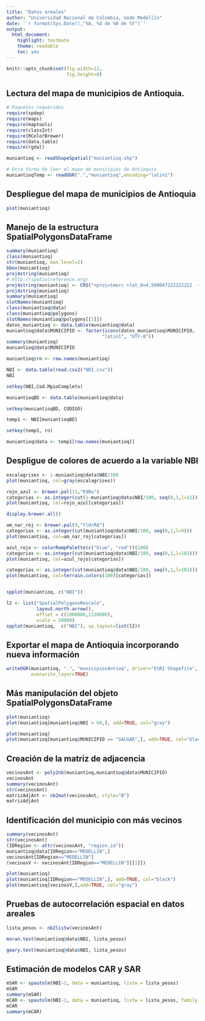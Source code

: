 ```yaml
---
title: "Datos areales"
author: "Universidad Nacional de Colombia, Sede Medellín"
date: '`r format(Sys.Date(),"%A, %d de %B de %Y")`'
output:
  html_document:
    highlight: textmate
    theme: readable
    toc: yes
---
```



```r
knitr::opts_chunk$set(fig.width=12, 
                      fig.height=8)
```

## Lectura del mapa de municipios de Antioquia.

```r
# Paquetes requeridos
require(spdep)
require(maps)
require(maptools)
require(classInt)
require(RColorBrewer)
require(data.table)
require(rgdal)
```

```r
muniantioq <- readShapeSpatial("muniantioq.shp")

# Otra forma de leer el mapa de municipios de Antioquia
muniantioqTemp <- readOGR(".","muniantioq",encoding="latin1")
```

## Despliegue del mapa de municipios de Antioquia
```r
plot(muniantioq)
```

## Manejo de la estructura SpatialPolygonsDataFrame
```r
summary(muniantioq)
class(muniantioq)
str(muniantioq, max.level=2)
bbox(muniantioq)
proj4string(muniantioq)
# http://spatialreference.org/
proj4string(muniantioq) <- CRS("+proj=tmerc +lat_0=4.599047222222222  +lon_0=-74.08091666666667 +k=1 +x_0=1000000 +y_0=1000000 +ellps=intl +towgs84=307,304,-318,0,0,0,0 +units=m +no_defs")
proj4string(muniantioq)
summary(muniantioq)
slotNames(muniantioq)
class(muniantioq@data)
class(muniantioq@polygons)
slotNames(muniantioq@polygons[[1]])
datos_muniantioq <- data.table(muniantioq@data)
muniantioq@data$MUNICIPIO <- factor(iconv(datos_muniantioq$MUNICIPIO,
                                   "latin1", "UTF-8"))
summary(muniantioq)
muniantioq@data$MUNICIPIO

```



```r

muniantioq$rn <- row.names(muniantioq)

NBI <- data.table(read.csv2("NBI.csv"))
NBI

setkey(NBI,Cod.MpioCompleto)

muniantioqBD <- data.table(muniantioq@data)

setkey(muniantioqBD, CODIGO) 

temp1 <- NBI[muniantioqBD]

setkey(temp1, rn)

muniantioq@data <- temp1[row.names(muniantioq)]
```

## Despligue de colores de acuerdo a la variable NBI
```r
escalagrises <- 1-muniantioq@data$NBI/100
plot(muniantioq, col=gray(escalagrises))

rojo_azul <- brewer.pal(11,"RdBu")
categorias <- as.integer(cut(1-muniantioq@data$NBI/100, seq(0,1,l=11)))
plot(muniantioq, col=rojo_azul[categorias])

display.brewer.all()

am_nar_roj <- brewer.pal(9,"YlOrRd")
categorias <- as.integer(cut(muniantioq@data$NBI/100, seq(0,1,l=9)))
plot(muniantioq, col=am_nar_roj[categorias])

azul_rojo <- colorRampPalette(c("blue", "red"))(100)
categorias <- as.integer(cut(muniantioq@data$NBI/100, seq(0,1,l=101)))
plot(muniantioq, col=azul_rojo[categorias])

categorias <- as.integer(cut(muniantioq@data$NBI/100, seq(0,1,l=101)))
plot(muniantioq, col=terrain.colors(100)[categorias])


spplot(muniantioq, c("NBI"))

l2 <- list("SpatialPolygonsRescale",
           layout.north.arrow(),
           offset = c(1000000,1120000), 
           scale = 50000)
spplot(muniantioq,  c("NBI"), sp.layout=list(l2))

```

## Exportar el mapa de Antioquia incorporando nueva información
```r
writeOGR(muniantioq, ".", "municipiosAntioq", driver="ESRI Shapefile",
         overwrite_layer=TRUE)
```

## Más manipulación del objeto SpatialPolygonsDataFrame
```r
plot(muniantioq)
plot(muniantioq[muniantioq$NBI > 60,], add=TRUE, col="gray")

plot(muniantioq)
plot(muniantioq[muniantioq$MUNICIPIO == "SALGAR",], add=TRUE, col="black")

```


## Creación de la matriz de adjacencia

```r
vecinosAnt <- poly2nb(muniantioq,muniantioq@data$MUNICIPIO)
vecinosAnt
summary(vecinosAnt)
str(vecinosAnt)
matrizAdjAnt <- nb2mat(vecinosAnt, style="B")
matrizAdjAnt
```

## Identificación del municipio con más vecinos

```r
summary(vecinosAnt)
str(vecinosAnt)
(IDRegion <- attr(vecinosAnt, "region.id"))
muniantioq@data[IDRegion=="MEDELLIN",]
vecinosAnt[IDRegion=="MEDELLIN"]
(vecinosV <- vecinosAnt[IDRegion=="MEDELLIN"][[1]])

plot(muniantioq)
plot(muniantioq[IDRegion=="MEDELLIN",], add=TRUE, col="black")
plot(muniantioq[vecinosV,],add=TRUE, col="gray")
```


## Pruebas de autocorrelación espacial en datos areales

```r
lista_pesos <- nb2listw(vecinosAnt)

moran.test(muniantioq@data$NBI, lista_pesos)

geary.test(muniantioq@data$NBI, lista_pesos)
```

## Estimación de modelos CAR y SAR

```r
mSAR <- spautolm(NBI~1, data = muniantioq, listw = lista_pesos)
mSAR
summary(mSAR)
mCAR <- spautolm(NBI~1, data = muniantioq, listw = lista_pesos, family = "CAR")
mCAR
summary(mCAR)
```


